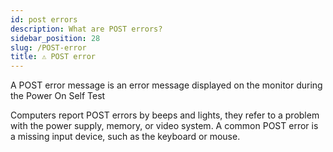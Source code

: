 ```yaml
---
id: post errors
description: What are POST errors?
sidebar_position: 28
slug: /POST-error
title: ⚠️ POST error
---
```



A POST error message is an error message displayed on the monitor during the Power On Self Test

Computers report POST errors by beeps and lights, they refer to a problem with the power supply, memory, or video system. A common POST error is a missing input device, such as the keyboard or mouse. 